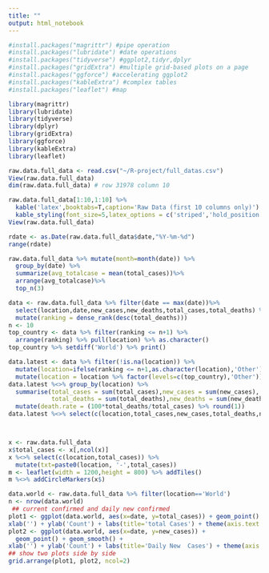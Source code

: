 ```yaml
---
title: ""
output: html_notebook
---
```

```r
#install.packages("magrittr") #pipe operation
#install.packages("lubridate") #date operations
#install.packages("tidyverse") #ggplot2,tidyr,dplyr
#install.packages("gridExtra") #multiple grid-based plots on a page
#install.packages("ggforce") #accelerating ggplot2
#install.packages("kableExtra") #complex tables
#install.packages("leaflet") #map

library(magrittr)
library(lubridate)
library(tidyverse)
library(dplyr)
library(gridExtra)
library(ggforce)
library(kableExtra)
library(leaflet)
```

```r
raw.data.full_data <- read.csv("~/R-project/full_datas.csv")
View(raw.data.full_data)
dim(raw.data.full_data) # row 31978 column 10
```
```r
raw.data.full_data[1:10,1:10] %>%
  kable('latex',booktabs=T,caption='Raw Data (first 10 columns only)') %>%
  kable_styling(font_size=5,latex_options = c('striped','hold_position','repeat_header'))
View(raw.data.full_data)
```

```r
rdate <- as.Date(raw.data.full_data$date,"%Y-%m-%d")
range(rdate)

```
```r
raw.data.full_data %>% mutate(month=month(date)) %>%
  group_by(date) %>%
  summarize(avg_totalcase = mean(total_cases))%>%
  arrange(avg_totalcase)%>%
  top_n(3)
```
```r
data <- raw.data.full_data %>% filter(date == max(date))%>%
  select(location,date,new_cases,new_deaths,total_cases,total_deaths) %>%
  mutate(ranking = dense_rank(desc(total_deaths)))
n <- 10
top_country <- data %>% filter(ranking <= n+1) %>%
  arrange(ranking) %>% pull(location) %>% as.character()
top_country %>% setdiff('World') %>% print()
```
```r
data.latest <- data %>% filter(!is.na(location)) %>%
  mutate(location=ifelse(ranking <= n+1,as.character(location),'Other')) %>%
  mutate(location = location %>% factor(levels=c(top_country),'Other'))
data.latest %<>% group_by(location) %>%
  summarise(total_cases = sum(total_cases),new_cases = sum(new_cases), 
            total_deaths = sum(total_deaths),new_deaths = sum(new_deaths))%>%
  mutate(death.rate = (100*total_deaths/total_cases) %>% round(1))
data.latest %<>% select(c(location,total_cases,new_cases,total_deaths,new_deaths ))




```
```r

x <- raw.data.full_data
x$total_cases <- x[,ncol(x)]
x %<>% select(c(location,total_cases)) %>%
  mutate(txt=paste0(location, '-',total_cases))
m <- leaflet(width = 1200,height = 800) %>% addTiles()
m %<>% addCircleMarkers(x$)

```




```r
data.world <- raw.data.full_data %>% filter(location=='World') 
n <- nrow(data.world)
 ## current confirmed and daily new confirmed
plot1 <- ggplot(data.world, aes(x=date, y=total_cases)) + geom_point() + geom_smooth() +
xlab('') + ylab('Count') + labs(title='total Cases') + theme(axis.text.x=element_text(angle=45, hjust=1))
plot2 <- ggplot(data.world, aes(x=date, y=new_cases)) +
  geom_point() + geom_smooth() +
xlab('') + ylab('Count') + labs(title='Daily New  Cases') + theme(axis.text.x=element_text(angle=45, hjust=1))
## show two plots side by side
grid.arrange(plot1, plot2, ncol=2)
```




